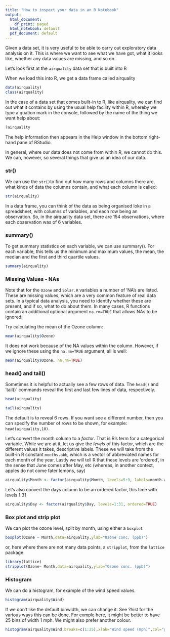 ```yaml
---
title: "How to inspect your data in an R Notebook"
output:
  html_document:
    df_print: paged
  html_notebook: default
  pdf_document: default
---
```


Given a data set, it is very useful to be able to carry out exploratory data analysis on it. This is where we want to see what we have got, what it looks like, whether any data values are missing, and so on.

Let's look first at the `airquality` data set that is built into R

When we load this into R, we get a data frame called airquality

```r
data(airquality)
class(airquality)
```

In the case of a data set that comes built-in to R, like airquality, we can find out what it contains by using the usual help facility within R, whereby we type a quation mark in the console, followed by the name of the thing we want help about:

```r
?airquality
```

The help information then appears in the Help window in the bottom right-hand pane of RStudio.

In general, where our data does not come from within R, we cannot do this. We can, however, so several things that give us an idea of our data. 

### str()

We can use the `str()`to find out how many rows and columns there are, what kinds of data the columns contain, and what each column is called:

```r
str(airquality)
```

In a data frame, you can think of the data as being organised loke in a spreadsheet, with columns of variables, and each row being an observation. So, in the airquality data set, there are 154 observations, where each observation was of 6 variables.

### summary()
To get summary statistics on each variable, we can use summary(). For each variable, this tells us the minimum and maximum values, the mean, the median and the first and third quartile values.

```r
summary(airquality)
```



### Missing Values - NAs

Note that for the `Ozone` and `Solar.R` variables a number of 'NA's are listed. These are missing values, which are a very common feature of real data sets. In a typical data analysis, you need to identify whether these are present, and if so, what to do about them. In many cases, R functions contain an additional optional argument `na.rm=TRUE` that allows NAs to be ignored:

Try calculating the mean of the Ozone column:

```r
mean(airquality$Ozone)
```
It does not work because of the NA values within the column. However, if we ignore these using the `na.rm=TRUE` argument, all is well:

```r
mean(airquality$Ozone, na.rm=TRUE)
```

### head() and tail()
Sometimes it is helpful to actually see a few rows of data. The `head()` and 'tail()` commands reveal the first and last few lines of data, respectively.

```r
head(airquality)
```

```r
tail(airquality)
```

The default is to reveal 6 rows. If you want see a different number, then you can specify the number of rows to be shown, for example: `head(airquality,10)`.

Let's convert the month  column to a *factor*. That is R's term for a categorical variable. While we are at it, let us give the *levels* of this factor, which are the different values it takes, descriptive labels. These we will take from the built-in R constant `months.abb`, which is a vector of abbreviated names for each month of the year. Lastly we will tell R that these levels are 'ordered', in the sense that June comes after May, etc (whereas, in another context, apples do not come fater lemons, say)

```r
airquality$Month <- factor(airquality$Month, levels=5:9, labels=month.abb[5:9], ordered=TRUE)
```

Let's also convert the days column to be an ordered factor, this time with levels 1:31
```r
airquality$Day <- factor(airquality$Day, levels=1:31, ordered=TRUE)
```


### Box plot and strip plot
We can plot the ozone level, split by month, using either a `boxplot`

```r
boxplot(Ozone ~ Month,data=airquality,ylab="Ozone conc. (ppb)")
```

or, here where there are not many data points, a `stripplot`, from the `lattice` package.
```r
library(lattice)
stripplot(Ozone~ Month,data=airquality,ylab="Ozone conc. (ppb)")
```

### Histogram
We can do a histogram, for example of the wind speed values.

```r
histogram(airquality$Wind)
```

If we don't like the default binwidth, we can change it. See ?hist for the various ways this can be done. For exmple here, it might be better to have 25 bins of width 1 mph. We might also prefer another colour.

```r
histogram(airquality$Wind,breaks=c(1:25),xlab="Wind speed (mph)",col="grey")
```







